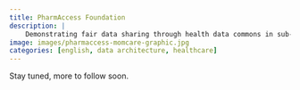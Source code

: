 ```yaml
---
title: PharmAccess Foundation
description: |
    Demonstrating fair data sharing through health data commons in sub-Saharan Africa as a catalyst for realising universal health care.
image: images/pharmaccess-momcare-graphic.jpg
categories: [english, data architecture, healthcare]
---
```


Stay tuned, more to follow soon.

